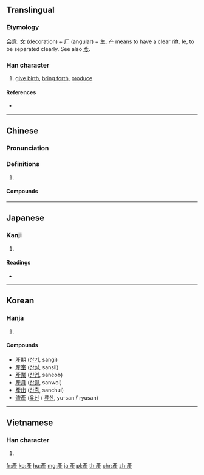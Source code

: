 {{also|産|产}}
==Translingual==
{{Han simplified forms|產|産|产}}

===Etymology===
[[会意]]. [[文]] (decoration) + [[厂]] (angular) + [[生]]. [[产]] means to have a clear [[rift]]. Ie, to be separated clearly. See also [[彥]].

===Han character===
{{Han char|rn=100|rad=生|as=06|sn=11|four=00214|canj=YHHQM|ids=⿱文⿸厂生}}

# [[give birth]], [[bring forth]], [[produce]]

====References====
* {{Han ref|kx=0755.090|dkj=21684|dj=1165.080|hdz=42577.151|uh=7522|ud=29986|bh=B2A3|bd=45731}}

----

==Chinese==
{{zh-forms|s=产}}

===Pronunciation===
{{zh-pron
|m=chǎn
|c=caan2
|h=pfs=sán
|mn=sán
|mc=
|oc=y
|ma=
|cat=v
}}

===Definitions===
{{zh-hanzi}}

# {{rfdef|lang=zh}}

====Compounds====
{{der3|title=Compounds|
| {{zh-l|產兒}}
| {{zh-l|產科}}
| {{zh-l|產婆}}
| {{zh-l|產區}}
| {{zh-l|產物}}
| {{zh-l|產業}}
| {{zh-l|產品}}
| {{zh-l|產權}}
| {{zh-l|產官}}
| {{zh-l|產程}}
| {{zh-l|產床}}
| {{zh-l|產道}}
| {{zh-l|產地}}
| {{zh-l|產房}}
| {{zh-l|產婦}}
| {{zh-l|產後}}
| {{zh-l|產假}}
| {{zh-l|產量}}
| {{zh-l|產卵}}
| {{zh-l|產門}}
| {{zh-l|產前}}
| {{zh-l|產鉗}}
| {{zh-l|產褥期}}
| {{zh-l|產褥熱}}
| {{zh-l|產傷}}
| {{zh-l|產生}}
| {{zh-l|產銷}}
| {{zh-l|產需}}
| {{zh-l|產業革命}}
| {{zh-l|產業工人}}
| {{zh-l|產業後備軍}}
| {{zh-l|產業資本}}
| {{zh-l|產院}}
| {{zh-l|產值}}
}}

----

==Japanese==

===Kanji===
{{ja-kanji|grade=|rs=生06}}

# {{defn|lang=ja|sort=生06}}

====Readings====
* {{ja-readings|on=[[さん]] (san)|kun=[[うまれる]] (umareru), [[うぶ]] (ubu), [[うむ]] (umu)}}

----

==Korean==

===Hanja===
{{ko-hanja|hangeul=[[산]]|eumhun=|rv=san|mr=san|y=san}}

# {{defn|lang=ko|sort=生06}}

====Compounds====
* [[產期]] ([[산기]], sangi)
* [[產室]] ([[산실]], sansil)
* [[產業]] ([[산업]], saneob)
* [[產月]] ([[산월]], sanwol)
* [[產出]] ([[산출]], sanchul)
* [[流產]] ([[유산]] / [[류산]], yu-san / ryusan)<!-- my en-ko dictionary uses the 產 variant -->

----

==Vietnamese==

===Han character===
{{vi-hantu|[[sản]]|rs=生06}}

# {{defn|lang=vi|sort=生06}}

[[fr:產]]
[[ko:產]]
[[hu:產]]
[[mg:產]]
[[ja:產]]
[[pl:產]]
[[th:產]]
[[chr:產]]
[[zh:產]]